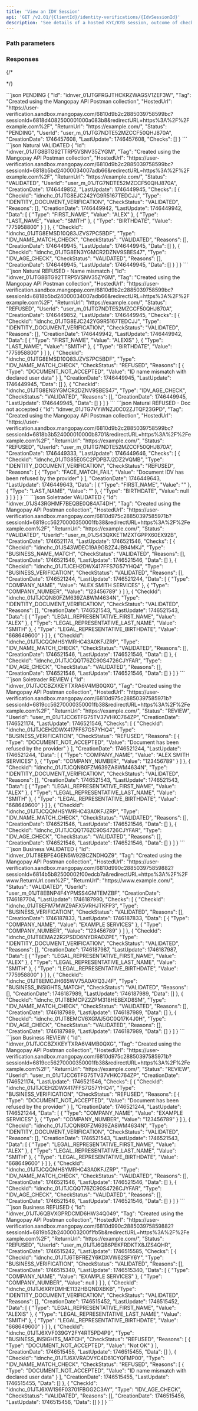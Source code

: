 ```yaml
---
title: 'View an IDV Session'
api: 'GET /v2.01/{ClientId}/identity-verifications/{IdvSessionId}'
description: 'See details of a hosted KYC/KYB session, outcome of checks, and verified data'
---
```





### Path parameters

<IdvSessionId />

### Responses

<AccordionGroup>

<Accordion title="200" defaultOpen>

<IdResponse/>
<Tag2Response/>
<HostedUrlResponse/>
<ReturnURL3Response/>
<Status13Response/>
<UserId2Response/>
<CreationDateResponse/>
<LastUpdate1Response/>
<ChecksResponse/>

</Accordion>

</AccordionGroup>

{/* <AccordionGroup>

<Accordion title="400">

</Accordion>

</AccordionGroup> */}

<RequestExample>
<RestGetNoBody />
</RequestExample>

<ResponseExample>
```json PENDING
{
    "Id": "idnver_01JTGFRGJTHCKRZWAGSV1ZEF3W",
    "Tag": "Created using the Mangopay API Postman collection",
    "HostedUrl": "https://user-verification.sandbox.mangopay.com/6810d9b2c2885039758599bc?sessionId=6818d4082500001000a083b8&redirectURL=https%3A%2F%2Fexample.com%2F",
    "ReturnUrl": "https://example.com/",
    "Status": "PENDING",
    "UserId": "user_m_01JTG7NDTE52MZCCF50QHJ870A",
    "CreationDate": 1746457608,
    "LastUpdate": 1746457608,
    "Checks": []
}
```
```json Natural VALIDATED
{
    "Id": "idnver_01JTG8BTG92TTRP5VSNV35ZYGM",
    "Tag": "Created using the Mangopay API Postman collection",
    "HostedUrl": "https://user-verification.sandbox.mangopay.com/6810d9b2c2885039758599bc?sessionId=6818b5bd24000034007adb66&redirectURL=https%3A%2F%2Fexample.com%2F",
    "ReturnUrl": "https://example.com/",
    "Status": "VALIDATED",
    "UserId": "user_m_01JTG7NDTE52MZCCF50QHJ870A",
    "CreationDate": 1746449852,
    "LastUpdate": 1746449945,
    "Checks": [
        {
            "CheckId": "idnchc_01JTG8EJC242YG9R5167TEDCJJ",
            "Type": "IDENTITY_DOCUMENT_VERIFICATION",
            "CheckStatus": "VALIDATED",
            "Reasons": [],
            "CreationDate": 1746449942,
            "LastUpdate": 1746449942,
            "Data": [
                {
                    "Type": "FIRST_NAME",
                    "Value": "ALEX"
                },
                {
                    "Type": "LAST_NAME",
                    "Value": "SMITH"
                },
                {
                    "Type": "BIRTHDATE",
                    "Value": "775958800"
                }
            ]
        },
        {
            "CheckId": "idnchc_01JTG8EMSD10Q83JZVS7PC5BDF",
            "Type": "IDV_NAME_MATCH_CHECK",
            "CheckStatus": "VALIDATED",
            "Reasons": [],
            "CreationDate": 1746449945,
            "LastUpdate": 1746449945,
            "Data": []
        },
        {
            "CheckId": "idnchc_01JTG8EN3YGMCR2DZNV9SBES47",
            "Type": "IDV_AGE_CHECK",
            "CheckStatus": "VALIDATED",
            "Reasons": [],
            "CreationDate": 1746449945,
            "LastUpdate": 1746449945,
            "Data": []
        }
    ]
}
```
```json Natural REFUSED - Name mismatch
{
    "Id": "idnver_01JTG8BTG92TTRP5VSNV35ZYGM",
    "Tag": "Created using the Mangopay API Postman collection",
    "HostedUrl": "https://user-verification.sandbox.mangopay.com/6810d9b2c2885039758599bc?sessionId=6818b5bd24000034007adb66&redirectURL=https%3A%2F%2Fexample.com%2F",
    "ReturnUrl": "https://example.com/",
    "Status": "REFUSED",
    "UserId": "user_m_01JTG7NDTE52MZCCF50QHJ870A",
    "CreationDate": 1746449852,
    "LastUpdate": 1746449945,
    "Checks": [
        {
            "CheckId": "idnchc_01JTG8EJC242YG9R5167TEDCJJ",
            "Type": "IDENTITY_DOCUMENT_VERIFICATION",
            "CheckStatus": "VALIDATED",
            "Reasons": [],
            "CreationDate": 1746449942,
            "LastUpdate": 1746449942,
            "Data": [
                {
                    "Type": "FIRST_NAME",
                    "Value": "ALEXIS"
                },
                {
                    "Type": "LAST_NAME",
                    "Value": "SMITH"
                },
                {
                    "Type": "BIRTHDATE",
                    "Value": "775958800"
                }
            ]
        },
        {
            "CheckId": "idnchc_01JTG8EMSD10Q83JZVS7PC5BDF",
            "Type": "IDV_NAME_MATCH_CHECK",
            "CheckStatus": "REFUSED",
            "Reasons": [
                {
                    "Type": "DOCUMENT_NOT_ACCEPTED",
                    "Value": "ID name mismatch with declared user data"
                }
            ],
            "CreationDate": 1746449945,
            "LastUpdate": 1746449945,
            "Data": []
        },
        {
            "CheckId": "idnchc_01JTG8EN3YGMCR2DZNV9SBES47",
            "Type": "IDV_AGE_CHECK",
            "CheckStatus": "VALIDATED",
            "Reasons": [],
            "CreationDate": 1746449945,
            "LastUpdate": 1746449945,
            "Data": []
        }
    ]
}
```
```json Natural REFUSED - Doc not accepted
{
    "Id": "idnver_01JTG7VYWNZJ0C02ZJTQF23GPD",
    "Tag": "Created using the Mangopay API Postman collection",
    "HostedUrl": "https://user-verification.sandbox.mangopay.com/6810d9b2c2885039758599bc?sessionId=6818b3b524000010000b8701&redirectURL=https%3A%2F%2Fexample.com%2F",
    "ReturnUrl": "https://example.com/",
    "Status": "REFUSED",
    "UserId": "user_m_01JTG7NDTE52MZCCF50QHJ870A",
    "CreationDate": 1746449333,
    "LastUpdate": 1746449646,
    "Checks": [
        {
            "CheckId": "idnchc_01JTG85E05C2PDPB7J2DZ2VQMB",
            "Type": "IDENTITY_DOCUMENT_VERIFICATION",
            "CheckStatus": "REFUSED",
            "Reasons": [
                {
                    "Type": "FACE_MATCH_FAIL",
                    "Value": "Document IDV has been refused by the provider"
                }
            ],
            "CreationDate": 1746449643,
            "LastUpdate": 1746449643,
            "Data": [
                {
                    "Type": "FIRST_NAME",
                    "Value": ""
                },
                {
                    "Type": "LAST_NAME",
                    "Value": ""
                },
                {
                    "Type": "BIRTHDATE",
                    "Value": null
                }
            ]
        }
    ]
}
```
```json Soletrader VALIDATED
{
    "Id": "idnver_01JS43RGHMF7BEQBE0Q84AT4DH",
    "Tag": "Created using the Mangopay API Postman collection",
    "HostedUrl": "https://user-verification.sandbox.mangopay.com/6810d975c28850397585971b?sessionId=6819cc56270000350001fb38&redirectURL=https%3A%2F%2Fexample.com%2F",
    "ReturnUrl": "https://example.com/",
    "Status": "VALIDATED",
    "UserId": "user_m_01JS43QXKETMZXTGPPX60EX92B",
    "CreationDate": 1746521174,
    "LastUpdate": 1746521546,
    "Checks": [
        {
            "CheckId": "idnchc_01JS43WDEC19A9GB2Z4JB94MKJ",
            "Type": "BUSINESS_NAME_MATCH",
            "CheckStatus": "VALIDATED",
            "Reasons": [],
            "CreationDate": 1746521546,
            "LastUpdate": 1746521546,
            "Data": []
        },
        {
            "CheckId": "idnchc_01JTJCEH2DWX417FFS7G57YHQ4",
            "Type": "BUSINESS_VERIFICATION",
            "CheckStatus": "VALIDATED",
            "Reasons": [],
            "CreationDate": 1746521244,
            "LastUpdate": 1746521244,
            "Data": [
                {
                    "Type": "COMPANY_NAME",
                    "Value": "ALEX SMITH SERVICES"
                },
                {
                    "Type": "COMPANY_NUMBER",
                    "Value": "123456789"
                }
            ]
        },
        {
            "CheckId": "idnchc_01JTJCQN80FZM639ZA8WM4634N",
            "Type": "IDENTITY_DOCUMENT_VERIFICATION",
            "CheckStatus": "VALIDATED",
            "Reasons": [],
            "CreationDate": 1746521543,
            "LastUpdate": 1746521543,
            "Data": [
                {
                    "Type": "LEGAL_REPRESENTATIVE_FIRST_NAME",
                    "Value": "ALEX"
                },
                {
                    "Type": "LEGAL_REPRESENTATIVE_LAST_NAME",
                    "Value": "SMITH"
                },
                {
                    "Type": "LEGAL_REPRESENTATIVE_BIRTHDATE",
                    "Value": "668649600"
                }
            ]
        },
        {
            "CheckId": "idnchc_01JTJCQQMHSYMRHC43A0KFJZRP",
            "Type": "IDV_NAME_MATCH_CHECK",
            "CheckStatus": "VALIDATED",
            "Reasons": [],
            "CreationDate": 1746521546,
            "LastUpdate": 1746521546,
            "Data": []
        },
        {
            "CheckId": "idnchc_01JTJCQQT76ZC90S4726CJYFAR",
            "Type": "IDV_AGE_CHECK",
            "CheckStatus": "VALIDATED",
            "Reasons": [],
            "CreationDate": 1746521546,
            "LastUpdate": 1746521546,
            "Data": []
        }
    ]
}
```
```json Soletrader REVIEW
{
    "Id": "idnver_01JTJCCBZXKEYTXRA6V4MB0QXG",
    "Tag": "Created using the Mangopay API Postman collection",
    "HostedUrl": "https://user-verification.sandbox.mangopay.com/6810d975c28850397585971b?sessionId=6819cc56270000350001fb38&redirectURL=https%3A%2F%2Fexample.com%2F",
    "ReturnUrl": "https://example.com/",
    "Status": "REVIEW",
    "UserId": "user_m_01JTJCC6TFG75TV37VHKC764ZP",
    "CreationDate": 1746521174,
    "LastUpdate": 1746521546,
    "Checks": [
        {
            "CheckId": "idnchc_01JTJCEH2DWX417FFS7G57YHQ4",
            "Type": "BUSINESS_VERIFICATION",
            "CheckStatus": "REFUSED",
            "Reasons": [
                {
                    "Type": "DOCUMENT_NOT_ACCEPTED",
                    "Value": "Document has been refused by the provider"
                }
            ],
            "CreationDate": 1746521244,
            "LastUpdate": 1746521244,
            "Data": [
                {
                    "Type": "COMPANY_NAME",
                    "Value": "ALEX SMITH SERVICES"
                },
                {
                    "Type": "COMPANY_NUMBER",
                    "Value": "123456789"
                }
            ]
        },
        {
            "CheckId": "idnchc_01JTJCQN80FZM639ZA8WM4634N",
            "Type": "IDENTITY_DOCUMENT_VERIFICATION",
            "CheckStatus": "VALIDATED",
            "Reasons": [],
            "CreationDate": 1746521543,
            "LastUpdate": 1746521543,
            "Data": [
                {
                    "Type": "LEGAL_REPRESENTATIVE_FIRST_NAME",
                    "Value": "ALEX"
                },
                {
                    "Type": "LEGAL_REPRESENTATIVE_LAST_NAME",
                    "Value": "SMITH"
                },
                {
                    "Type": "LEGAL_REPRESENTATIVE_BIRTHDATE",
                    "Value": "668649600"
                }
            ]
        },
        {
            "CheckId": "idnchc_01JTJCQQMHSYMRHC43A0KFJZRP",
            "Type": "IDV_NAME_MATCH_CHECK",
            "CheckStatus": "VALIDATED",
            "Reasons": [],
            "CreationDate": 1746521546,
            "LastUpdate": 1746521546,
            "Data": []
        },
        {
            "CheckId": "idnchc_01JTJCQQT76ZC90S4726CJYFAR",
            "Type": "IDV_AGE_CHECK",
            "CheckStatus": "VALIDATED",
            "Reasons": [],
            "CreationDate": 1746521546,
            "LastUpdate": 1746521546,
            "Data": []
        }
    ]
}
```
```json Business VALIDATED
{
    "Id": "idnver_01JT8EBPE4GEN5W92BCZNDHQZ9",
    "Tag": "Created using the Mangopay API Postman collection",
    "HostedUrl": "https://user-verification.sandbox.mangopay.com/6810d990c288503975859882?sessionId=6814b5b82500002f00edcb7a&redirectURL=https%3A%2F%2Fwww.ReturnUrl.com%2F",
    "ReturnUrl": "https://www.example.com/",
    "Status": "VALIDATED",
    "UserId": "user_m_01JT8EBNP4F4YPMSS4GMTEMZBF",
    "CreationDate": 1746187704,
    "LastUpdate": 1746187990,
    "Checks": [
        {
            "CheckId": "idnchc_01JT8EFM7MWZ9AFX5VRHJTKFP3",
            "Type": "BUSINESS_VERIFICATION",
            "CheckStatus": "VALIDATED",
            "Reasons": [],
            "CreationDate": 1746187833,
            "LastUpdate": 1746187833,
            "Data": [
                {
                    "Type": "COMPANY_NAME",
                    "Value": "EXAMPLE SERVICES"
                },
                {
                    "Type": "COMPANY_NUMBER",
                    "Value": "123456789"
                }
            ]
        },
        {
            "CheckId": "idnchc_01JT8EMA22R2PSDD6NYDRADZPE",
            "Type": "IDENTITY_DOCUMENT_VERIFICATION",
            "CheckStatus": "VALIDATED",
            "Reasons": [],
            "CreationDate": 1746187987,
            "LastUpdate": 1746187987,
            "Data": [
                {
                    "Type": "LEGAL_REPRESENTATIVE_FIRST_NAME",
                    "Value": "ALEX"
                },
                {
                    "Type": "LEGAL_REPRESENTATIVE_LAST_NAME",
                    "Value": "SMITH"
                },
                {
                    "Type": "LEGAL_REPRESENTATIVE_BIRTHDATE",
                    "Value": "775958800"
                }
            ]
        },
        {
            "CheckId": "idnchc_01JT8EMCJH665WV75A0AYQ3J4F",
            "Type": "BUSINESS_INSIGHTS_MATCH",
            "CheckStatus": "VALIDATED",
            "Reasons": [],
            "CreationDate": 1746187989,
            "LastUpdate": 1746187989,
            "Data": []
        },
        {
            "CheckId": "idnchc_01JT8EMCPZ2ZPM318HEBEXD8SM",
            "Type": "IDV_NAME_MATCH_CHECK",
            "CheckStatus": "VALIDATED",
            "Reasons": [],
            "CreationDate": 1746187989,
            "LastUpdate": 1746187989,
            "Data": []
        },
        {
            "CheckId": "idnchc_01JT8EMCV6XGMJ5GC0Q17K4J0H",
            "Type": "IDV_AGE_CHECK",
            "CheckStatus": "VALIDATED",
            "Reasons": [],
            "CreationDate": 1746187989,
            "LastUpdate": 1746187989,
            "Data": []
        }
    ]
}
```
```json Business REVIEW
{
    "Id": "idnver_01JTJCCBZXKEYTXRA6V4MB0QXG",
    "Tag": "Created using the Mangopay API Postman collection",
    "HostedUrl": "https://user-verification.sandbox.mangopay.com/6810d975c28850397585971b?sessionId=6819cc56270000350001fb38&redirectURL=https%3A%2F%2Fexample.com%2F",
    "ReturnUrl": "https://example.com/",
    "Status": "REVIEW",
    "UserId": "user_m_01JTJCC6TFG75TV37VHKC764ZP",
    "CreationDate": 1746521174,
    "LastUpdate": 1746521546,
    "Checks": [
        {
            "CheckId": "idnchc_01JTJCEH2DWX417FFS7G57YHQ4",
            "Type": "BUSINESS_VERIFICATION",
            "CheckStatus": "REFUSED",
            "Reasons": [
                {
                    "Type": "DOCUMENT_NOT_ACCEPTED",
                    "Value": "Document has been refused by the provider"
                }
            ],
            "CreationDate": 1746521244,
            "LastUpdate": 1746521244,
            "Data": [
                {
                    "Type": "COMPANY_NAME",
                    "Value": "EXAMPLE SERVICES"
                },
                {
                    "Type": "COMPANY_NUMBER",
                    "Value": "123456789"
                }
            ]
        },
        {
            "CheckId": "idnchc_01JTJCQN80FZM639ZA8WM4634N",
            "Type": "IDENTITY_DOCUMENT_VERIFICATION",
            "CheckStatus": "VALIDATED",
            "Reasons": [],
            "CreationDate": 1746521543,
            "LastUpdate": 1746521543,
            "Data": [
                {
                    "Type": "LEGAL_REPRESENTATIVE_FIRST_NAME",
                    "Value": "ALEX"
                },
                {
                    "Type": "LEGAL_REPRESENTATIVE_LAST_NAME",
                    "Value": "SMITH"
                },
                {
                    "Type": "LEGAL_REPRESENTATIVE_BIRTHDATE",
                    "Value": "668649600"
                }
            ]
        },
        {
            "CheckId": "idnchc_01JTJCQQMHSYMRHC43A0KFJZRP",
            "Type": "IDV_NAME_MATCH_CHECK",
            "CheckStatus": "VALIDATED",
            "Reasons": [],
            "CreationDate": 1746521546,
            "LastUpdate": 1746521546,
            "Data": []
        },
        {
            "CheckId": "idnchc_01JTJCQQT76ZC90S4726CJYFAR",
            "Type": "IDV_AGE_CHECK",
            "CheckStatus": "VALIDATED",
            "Reasons": [],
            "CreationDate": 1746521546,
            "LastUpdate": 1746521546,
            "Data": []
        }
    ]
}
```
```json Business REFUSED
{
    "Id": "idnver_01JTJ6QBVXGPRDCMD6HW34Q049",
    "Tag": "Created using the Mangopay API Postman collection",
    "HostedUrl": "https://user-verification.sandbox.mangopay.com/6810d990c288503975859882?sessionId=6819b52b2400003200f1fb5b&redirectURL=https%3A%2F%2Fexample.com%2F",
    "ReturnUrl": "https://example.com/",
    "Status": "REFUSED",
    "UserId": "user_m_01JTJ6QB6PEKFRDKTX8JZS4QHR",
    "CreationDate": 1746515242,
    "LastUpdate": 1746515585,
    "Checks": [
        {
            "CheckId": "idnchc_01JTJ6TBFREZY6KDXVW62SFY6Y",
            "Type": "BUSINESS_VERIFICATION",
            "CheckStatus": "VALIDATED",
            "Reasons": [],
            "CreationDate": 1746515340,
            "LastUpdate": 1746515340,
            "Data": [
                {
                    "Type": "COMPANY_NAME",
                    "Value": "EXAMPLE SERVICES"
                },
                {
                    "Type": "COMPANY_NUMBER",
                    "Value": null
                }
            ]
        },
        {
            "CheckId": "idnchc_01JTJ6XRYDMHE1132HBQNDXBKB",
            "Type": "IDENTITY_DOCUMENT_VERIFICATION",
            "CheckStatus": "VALIDATED",
            "Reasons": [],
            "CreationDate": 1746515452,
            "LastUpdate": 1746515452,
            "Data": [
                {
                    "Type": "LEGAL_REPRESENTATIVE_FIRST_NAME",
                    "Value": "ALEXIS"
                },
                {
                    "Type": "LEGAL_REPRESENTATIVE_LAST_NAME",
                    "Value": "SMITH"
                },
                {
                    "Type": "LEGAL_REPRESENTATIVE_BIRTHDATE",
                    "Value": "668649600"
                }
            ]
        },
        {
            "CheckId": "idnchc_01JTJ6XVF039GY2FY4RT5PD4P9",
            "Type": "BUSINESS_INSIGHTS_MATCH",
            "CheckStatus": "REFUSED",
            "Reasons": [
                {
                    "Type": "DOCUMENT_NOT_ACCEPTED",
                    "Value": "Not OK"
                }
            ],
            "CreationDate": 1746515455,
            "LastUpdate": 1746515455,
            "Data": []
        },
        {
            "CheckId": "idnchc_01JTJ6XVRADVYC4D61CYQFMP00",
            "Type": "IDV_NAME_MATCH_CHECK",
            "CheckStatus": "REFUSED",
            "Reasons": [
                {
                    "Type": "DOCUMENT_NOT_ACCEPTED",
                    "Value": "ID name mismatch with declared user data"
                }
            ],
            "CreationDate": 1746515455,
            "LastUpdate": 1746515455,
            "Data": []
        },
        {
            "CheckId": "idnchc_01JTJ6XW1S6F03701FBGG2C3AY",
            "Type": "IDV_AGE_CHECK",
            "CheckStatus": "VALIDATED",
            "Reasons": [],
            "CreationDate": 1746515456,
            "LastUpdate": 1746515456,
            "Data": []
        }
    ]
}
```
</ResponseExample>